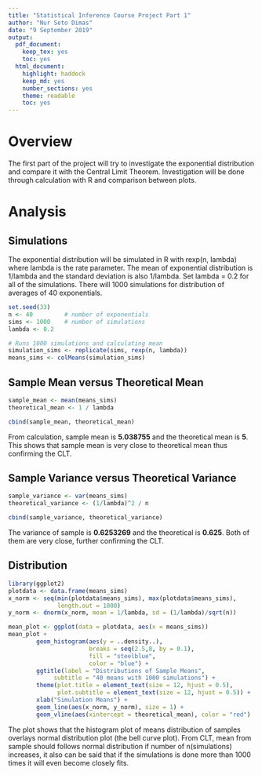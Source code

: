 ```yaml
---
title: "Statistical Inference Course Project Part 1"
author: "Nur Seto Dimas"
date: "9 September 2019"
output:
  pdf_document:
    keep_tex: yes
    toc: yes
  html_document:
    highlight: haddock
    keep_md: yes
    number_sections: yes
    theme: readable
    toc: yes
---
```


# **Overview**  

The first part of the project will try to investigate the exponential distribution and compare it with the Central Limit Theorem. Investigation will be done through calculation with R and comparison between plots.

# **Analysis**  
## **Simulations**  

The exponential distribution will be simulated in R with rexp(n, lambda) where lambda is the rate parameter. The mean of exponential distribution is 1/lambda and the standard deviation is also 1/lambda. Set lambda = 0.2 for all of the simulations. There will 1000 simulations for distribution of averages of 40 exponentials.

```r
set.seed(33)
n <- 40         # number of exponentials
sims <- 1000    # number of simulations
lambda <- 0.2   

# Runs 1000 simulations and calculating mean
simulation_sims <- replicate(sims, rexp(n, lambda))
means_sims <- colMeans(simulation_sims)

```

## **Sample Mean versus Theoretical Mean**  
```r
sample_mean <- mean(means_sims)
theoretical_mean <- 1 / lambda

cbind(sample_mean, theoretical_mean)
```

From calculation, sample mean is **5.038755** and the theoretical mean is **5**. This shows that sample mean is very close to theoretical mean thus confirming the CLT.    

## **Sample Variance versus Theoretical Variance**  
```r
sample_variance <- var(means_sims)
theoretical_variance <- (1/lambda)^2 / n

cbind(sample_variance, theoretical_variance)
```

The variance of sample is **0.6253269** and the theoretical is **0.625**. Both of them are very close, further confirming the CLT. 

## **Distribution**  
```r
library(ggplot2)
plotdata <- data.frame(means_sims)
x_norm <- seq(min(plotdata$means_sims), max(plotdata$means_sims), 
              length.out = 1000)
y_norm <- dnorm(x_norm, mean = 1/lambda, sd = (1/lambda)/sqrt(n))

mean_plot <- ggplot(data = plotdata, aes(x = means_sims))
mean_plot +
        geom_histogram(aes(y = ..density..),
                       breaks = seq(2.5,8, by = 0.1),
                       fill = "steelblue",
                       color = "blue") +
        ggtitle(label = "Distributions of Sample Means",
             subtitle = "40 means with 1000 simulations") +
        theme(plot.title = element_text(size = 12, hjust = 0.5),
              plot.subtitle = element_text(size = 12, hjust = 0.5)) +
        xlab("Simulation Means") +
        geom_line(aes(x_norm, y_norm), size = 1) +
        geom_vline(aes(xintercept = theoretical_mean), color = "red")
```

The plot shows that the histogram plot of means distribution of samples overlays normal distribution plot (the bell curve plot). From CLT, mean from sample should follows normal distribution if number of n(simulations) increases, it also can be said that if the simulations is done more than 1000 times it will even become closely fits. 

